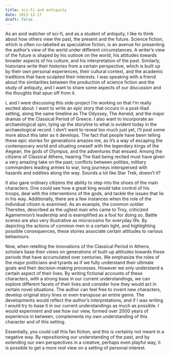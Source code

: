 ```yaml
---
title: sci-fi and antiquity
date: 2013-12-17
draft: false
---
```


As an avid watcher of sci-fi, and as a student of antiquity, I like to think about how others view the past, the present and the future.
Science fiction, which is often co-labelled as speculative fiction, is an avenue for presenting the author's view of the world under different circumstances.
A writer's view of the future is shaped by his outlook on the world, his attitudes towards broader aspects of his culture, and his interpretation of the past.
Similarly, historians write their histories from a certain perspective, which is built up by their own personal experiences, their cultural context, and the academic traditions that have sculpted their interests.
I was speaking with a friend about the similarities between the production of science fiction and the study of antiquity, and I want to share some aspects of our discussion and the thoughts that spun off from it.

L and I were discussing this side-project I'm working on that I'm really excited about.
I want to write an epic story that occurs in a post-Iliad setting, along the same timeline as The Odyssey, The Aeneid, and the major dramas of the Classical Period of Greece.
I also want to incorporate an archaeological spin, tying up the storyline to what is evident today in the archaeological record.
I don't want to reveal too much just yet, I'll post some more about this later as it develops.
The fact that people have been telling these epic stories for generations amazes me, as it's a way of escaping the contemporary world and situating oneself with the legendary kings of the Aegean, the gods of Olympus, and the adventures that ensued.
Among the citizens of Classical Athens, hearing The Iliad being recited must have given a very amazing take on the past; conflicts between polities, military commanders leading armies to war, long journeys interspersed with hazards and oddities along the way.
Sounds a lot like Star Trek, doesn't it?

It also gave ordinary citizens the ability to step into the shoes of the main characters.
One could see how a great king would take control of his troops, deal with the interventions of the gods, and tackle the issues that lie in his way.
Additionally, there are a few instances when the role of the individual citizen is examined.
As an example, the common soldier Thersites, described as the ugliest man who came to Troy, criticized Agamemnon's leadership and is exemplified as a fool for doing so.
Battle scenes are also very illustrative as microcosms for everyday life.
By depicting the actions of common men in a certain light, and highlighting possible consequences, these stories associate certain attitudes to various behaviours.

Now, when retelling the innovations of the Classical Period in Athens, scholars base their views on generations of built-up attitudes towards these periods that have accumulated over centuries.
We emphasize the roles of the major politicians and tyrants as if we fully understand their ultimate goals and their decision-making processes.
However we only understand a certain aspect of their lives.
By writing fictional accounts of these characters, with a strong base in our current understandings, we can explore different facets of their lives and consider how they would act in certain novel situations.
The author can feel free to invent new characters, develop original story lines or even transpose an entire genre.
The developments would reflect the author's interpretations, and if I was writing I would try to base it in our current understandings as much as possible.
I would experiment and see how our view, formed over 2000 years of experience in between, complements my own understanding of this character and of this setting.

Essentially, you could call this fan fiction, and this is certainly not meant in a negative way.
By repositioning our understanding of the past, and by extending our own perspectives in a creative, perhaps even playful way, it is possible to get a more _real_ view on a setting of personal interest.

